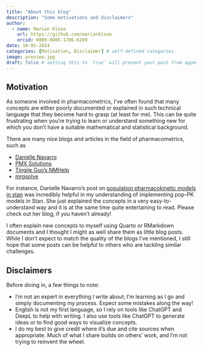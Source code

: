 ```yaml
---
title: "About this blog"
description: "Some motivations and disclaimers"
author:
  - name: Marian Klose
    url: https://github.com/marianklose
    orcid: 0009-0005-1706-6289
date: 10-05-2024
categories: [Motivation, Disclaimer] # self-defined categories
image: preview.jpg
draft: false # setting this to `true` will prevent your post from appearing on your listing page until you're ready!
---
```


## Motivation

As someone involved in pharmacometrics, I’ve often found that many concepts are either poorly documented or explained in such technical language that they become hard to grasp (at least for me). This can be quite frustrating when you’re trying to learn or understand something new for which you don't have a suitable mathematical and statistical background.  

There are many nice blogs and articles in the field of pharmacometrics, such as

- [Danielle Navarro](https://blog.djnavarro.net/)
- [PMX Solutions](https://www.pmxsolutions.com/)
- [Tingjie Guo’s NMHelp](https://nmhelp.tingjieguo.com/)
- [mrgsolve](https://mrgsolve.org/blog/)

For instance, Danielle Navarro’s post on [population pharmacokinetic models in stan](https://blog.djnavarro.net/posts/2023-06-10_pop-pk-models/) was incredibly helpful in my understanding of implementing pop-PK models in Stan. She just explained the concepts in a very easy-to-understand way and it is at the same time quite entertaining to read. Please check out her blog, if you haven't already!

I often explain new concepts to myself using Quarto or RMarkdown documents and I thought I might as well share them as little blog posts. While I don’t expect to match the quality of the blogs I've mentioned, I still hope that some posts can be helpful to others who are tackling similar challenges.


## Disclaimers

Before diving in, a few things to note:

- I’m not an expert in everything I write about; I’m learning as I go and simply documenting my process. Expect some mistakes along the way!
- English is not my first language, so I rely on tools like ChatGPT and DeepL to help with writing. I also use tools like ChatGPT to generate ideas or to find good ways to visualize concepts.
- I do my best to give credit where it’s due and cite sources when appropriate. Much of what I share builds on others’ work, and I’m not trying to reinvent the wheel. 

